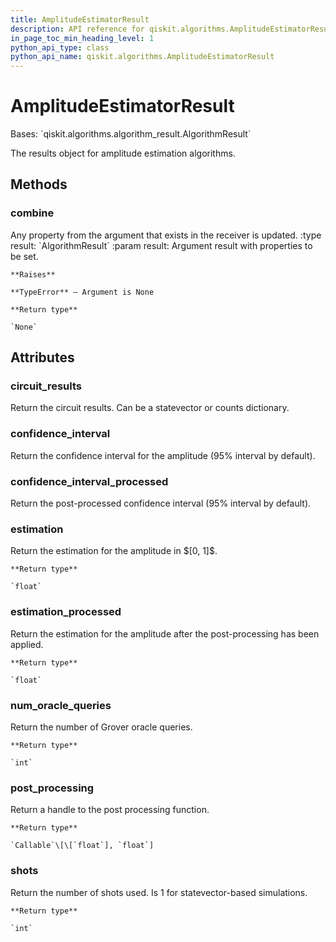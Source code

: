 ```yaml
---
title: AmplitudeEstimatorResult
description: API reference for qiskit.algorithms.AmplitudeEstimatorResult
in_page_toc_min_heading_level: 1
python_api_type: class
python_api_name: qiskit.algorithms.AmplitudeEstimatorResult
---
```


# AmplitudeEstimatorResult

<Class id="qiskit.algorithms.AmplitudeEstimatorResult" isDedicatedPage={true} github="https://github.com/qiskit/qiskit/tree/stable/0.22/qiskit/algorithms/amplitude_estimators/amplitude_estimator.py" signature="AmplitudeEstimatorResult" modifiers="class">
  Bases: `qiskit.algorithms.algorithm_result.AlgorithmResult`

  The results object for amplitude estimation algorithms.

  ## Methods

  ### combine

  <Function id="qiskit.algorithms.AmplitudeEstimatorResult.combine" signature="AmplitudeEstimatorResult.combine(result)">
    Any property from the argument that exists in the receiver is updated. :type result: `AlgorithmResult` :param result: Argument result with properties to be set.

    **Raises**

    **TypeError** – Argument is None

    **Return type**

    `None`
  </Function>

  ## Attributes

  ### circuit\_results

  <Attribute id="qiskit.algorithms.AmplitudeEstimatorResult.circuit_results">
    Return the circuit results. Can be a statevector or counts dictionary.
  </Attribute>

  ### confidence\_interval

  <Attribute id="qiskit.algorithms.AmplitudeEstimatorResult.confidence_interval">
    Return the confidence interval for the amplitude (95% interval by default).
  </Attribute>

  ### confidence\_interval\_processed

  <Attribute id="qiskit.algorithms.AmplitudeEstimatorResult.confidence_interval_processed">
    Return the post-processed confidence interval (95% interval by default).
  </Attribute>

  ### estimation

  <Attribute id="qiskit.algorithms.AmplitudeEstimatorResult.estimation">
    Return the estimation for the amplitude in $[0, 1]$.

    **Return type**

    `float`
  </Attribute>

  ### estimation\_processed

  <Attribute id="qiskit.algorithms.AmplitudeEstimatorResult.estimation_processed">
    Return the estimation for the amplitude after the post-processing has been applied.

    **Return type**

    `float`
  </Attribute>

  ### num\_oracle\_queries

  <Attribute id="qiskit.algorithms.AmplitudeEstimatorResult.num_oracle_queries">
    Return the number of Grover oracle queries.

    **Return type**

    `int`
  </Attribute>

  ### post\_processing

  <Attribute id="qiskit.algorithms.AmplitudeEstimatorResult.post_processing">
    Return a handle to the post processing function.

    **Return type**

    `Callable`\[\[`float`], `float`]
  </Attribute>

  ### shots

  <Attribute id="qiskit.algorithms.AmplitudeEstimatorResult.shots">
    Return the number of shots used. Is 1 for statevector-based simulations.

    **Return type**

    `int`
  </Attribute>
</Class>

